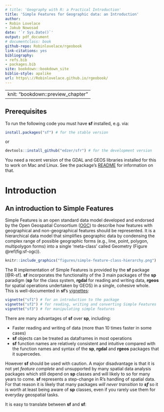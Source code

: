 ```yaml
--- 
# title: 'Geography with R: a Practical Introduction'
title: 'Simple Features for Geographic data: an Introduction'
author:
- Robin Lovelace
- Jakub Nowosad
date: '`r Sys.Date()`'
output: pdf_document
# documentclass: book
github-repo: Robinlovelace/rgeobook
link-citations: yes
bibliography:
- refs.bib
- packages.bib
site: bookdown::bookdown_site
biblio-style: apalike
url: https\://Robinlovelace.github.io/rgeobook/
---
```


---
knit: "bookdown::preview_chapter"
---

## Prerequisites {-}

To run the following code you must have **sf** installed, e.g. via:

```r
install.packages("sf") # for the stable version
```

or 

```r
devtools::install_github("edzer/sfr") # for the development version
```

You need a recent version of the GDAL and GEOS libraries installed for this to work on Mac and Linux. See the package's [README](https://github.com/edzer/sfr) for information on that.

# Introduction {#intro}

<!-- Uncomment when it becomes a book -->
<!-- This book exists at the intersection between two vast subjects, Geography and R (Figure \@ref(fig:venn)). -->
<!-- It would make little sense to attempt a comprehensive coverage of either within a this book: this is a practical book. -->
<!-- This means that we will learn to *do* Geography, not talk about Geography, with R. -->

<!-- ## Why Geography with R? -->

<!-- Of Geography and R, the former is certainly the larger. -->
<!-- Geography as an academic discipline has over 2,000 years of history, notwithstanding the largely undocumented map-making skills of our prehistoric ancestors. -->

<!-- In this book we treat R as a 'tool for the trade', in a similar way that early geographers used rulers, compasses, sextants and other instruments to advance knowledge about the world. -->

<!-- Ideas: something on geocomputation, other GIS software, and the difference between 'R for geographic data' and 'R for geography'. -->

<!-- Actions often speak louder than words, so this is a deliberately practical tutorial. -->
<!-- But before we crack-on with the action, however, a few introductory remarks are needed to explain the approach taken here and provide context. -->

<!-- This tutorial exists at the interface between two vast topics, Geography and R (Figure \@ref(fig:venn)). -->
<!-- Expertise in both areas would take years of study, and is certainly not a pre-requisite for handling geographic data with R, and creating some beautiful and useful maps. -->
<!-- However, background an understanding of both topics will help you get the most out of the subsequent work, so we start with some definitions and references for further reading for historical context: -->

<!-- - Geography is the study of where things are located on the Earth. Primarily we are interested in the part of Geography that deals with *geographic data* and *maps*: information with a location and the visualisation of such data. -->

<!-- - R is an open source statistical programming language that has powerful geographical capabilities, thanks largely to add-on packages. -->



<!-- ```{r venn, fig.cap="Venn diagram of the intersection between Geography and R.", echo=FALSE, out.height="1cm"} -->
<!-- source("code/01-venn.R") -->
<!-- ``` -->

## An introduction to Simple Features

Simple Features is an open standard data model developed and endorsed by the Open Geospatial Consortium ([OGC](http://portal.opengeospatial.org/files/?artifact_id=25355)) to describe how features with geographical and non-geographical features should be represented.
It is a hierarchical data model that simplifies geographic data by condensing the complex range of possible geographic forms (e.g., line, point, polygon, multipolygon forms) into a single 'meta-class' called Geometry (Figure \@ref(fig:sf-ogc)).

```r
knitr::include_graphics("figures/simple-feature-class-hierarchy.png")
```

The R implementation of Simple Features is provided by the **sf** package [@R-sf].
**sf** incorporates the functionality of the 3 main packages of the **sp** paradigm (**sp** for the class system, **rgdal** for reading and writing data, **rgeos** for spatial operations undertaken by GEOS) in a single, cohesive whole.
This is well-documented in **sf**'s [vignettes](http://cran.rstudio.com/package=sf):

```r
vignette("sf1") # for an introduction to the package
vignette("sf2") # for reading, writing and converting Simple Features
vignette("sf3") # for manipulating simple features
```

There are many advantages of **sf** over **sp**, including:

- Faster reading and writing of data (more than 10 times faster in some cases)
- **sf** objects can be treated as dataframes in most operations
- **sf** function names are relatively consistent and intuitive compared with the function names and syntax of the **sp**, **rgdal** and **rgeos** packages that it supercedes.

However **sf** should be used with caution.
A major disadvantage is that it is not yet *feature complete* and unsupported by many spatial data analysis packages which still depend on **sp** classes and will likely to so for many years to come.
**sf** represents a step-change in R's handling of spatial data.
For that reason it is likely that many packages *will never transition to **sf** * so it is worth at least being aware of **sp** classes, even if you rarely use them for everyday geospatial tasks.

It is easy to translate between **sf** and **sf**: 



<!-- 
- r, rstudio, gdal, proj4, geos, udunits 
- r packages sf, raster, etc.
- datasets 
-->

<!-- ## Introduction to GIS -->

<!-- 
- what's R
- what's GIS
- GIS data models (vector vs raster)
- coordinate reference system - CRS
- GIS data formats
- GDAL, GEOS, PROJ4
- GIS R package
- GIS beyond R 
-->